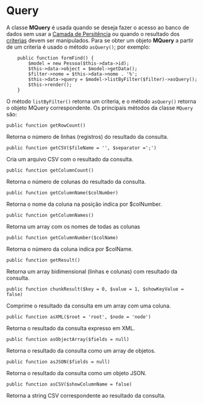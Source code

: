 <text xml:space="preserve">
= Query =
A classe '''MQuery''' é usada quando se deseja fazer o acesso ao banco de dados sem usar a [[>model/persistence|Camada de Persitência]] ou quando o resultado dos [[>model/criterias|criterias]] devem ser manipulados.
Para se obter um objeto '''MQuery''' a partir de um criteria é usado o método <code>asQuery()</code>; por exemplo:
<pre lang="php">
    public function formFind() {
        $model = new Pessoa($this->data->id);
        $this->data->object = $model->getData();
        $filter->nome = $this->data->nome . '%';
        $this->data->query = $model->listByFilter($filter)->asQuery();
        $this->render();
    }
</pre>
O método <code>listByFilter()</code> retorna um criteria, e o método <code>asQuery()</code> retorna o objeto MQuery correspondente.
Os principais métodos da classe <code>MQuery</code> são:

<pre lang="php">public function getRowCount()</pre>Retorna o número de linhas (registros) do resultado da consulta.
<br/>
<pre lang="php">public function getCSV($fileName = '', $separator =';') </pre>Cria um arquivo CSV com o resultado da consulta.
<br/>
<pre lang="php">public function getColumnCount() </pre>Retorna o número de colunas do resultado da consulta.
<br/>
<pre lang="php">public function getColumnName($colNumber) </pre>Retorna o nome da coluna na posição indica por $colNumber.
<br/>
<pre lang="php">public function getColumnNames() </pre>Retorna um array com os nomes de todas as colunas
<br/>
<pre lang="php">public function getColumnNumber($colName) </pre>Retorna o número da coluna indica por $colName.
<br/>
<pre lang="php">public function getResult()</pre>Retorna um array bidimensional (linhas e colunas) com resultado da consulta.
<br/>
<pre lang="php">public function chunkResult($key = 0, $value = 1, $showKeyValue = false) </pre>Comprime o resultado da consulta em um array com uma coluna.
<br/>
<pre lang="php">public function asXML($root = 'root', $node = 'node') </pre>Retorna o resultado da consulta expresso em XML.
<br/>
<pre lang="php">public function asObjectArray($fields = null) </pre>Retorna o resultado da consulta como um array de objetos.
<br/>
<pre lang="php">public function asJSON($fields = null) </pre>Retorna o resultado da consulta como um objeto JSON.
<br/>
<pre lang="php">public function asCSV($showColumnName = false)</pre>Retorna a string CSV correspondente ao resultado da consulta.
</text>